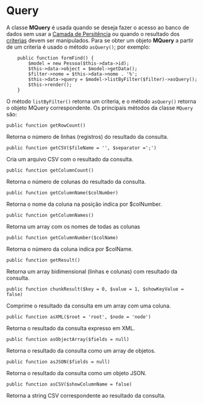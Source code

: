 <text xml:space="preserve">
= Query =
A classe '''MQuery''' é usada quando se deseja fazer o acesso ao banco de dados sem usar a [[>model/persistence|Camada de Persitência]] ou quando o resultado dos [[>model/criterias|criterias]] devem ser manipulados.
Para se obter um objeto '''MQuery''' a partir de um criteria é usado o método <code>asQuery()</code>; por exemplo:
<pre lang="php">
    public function formFind() {
        $model = new Pessoa($this->data->id);
        $this->data->object = $model->getData();
        $filter->nome = $this->data->nome . '%';
        $this->data->query = $model->listByFilter($filter)->asQuery();
        $this->render();
    }
</pre>
O método <code>listByFilter()</code> retorna um criteria, e o método <code>asQuery()</code> retorna o objeto MQuery correspondente.
Os principais métodos da classe <code>MQuery</code> são:

<pre lang="php">public function getRowCount()</pre>Retorna o número de linhas (registros) do resultado da consulta.
<br/>
<pre lang="php">public function getCSV($fileName = '', $separator =';') </pre>Cria um arquivo CSV com o resultado da consulta.
<br/>
<pre lang="php">public function getColumnCount() </pre>Retorna o número de colunas do resultado da consulta.
<br/>
<pre lang="php">public function getColumnName($colNumber) </pre>Retorna o nome da coluna na posição indica por $colNumber.
<br/>
<pre lang="php">public function getColumnNames() </pre>Retorna um array com os nomes de todas as colunas
<br/>
<pre lang="php">public function getColumnNumber($colName) </pre>Retorna o número da coluna indica por $colName.
<br/>
<pre lang="php">public function getResult()</pre>Retorna um array bidimensional (linhas e colunas) com resultado da consulta.
<br/>
<pre lang="php">public function chunkResult($key = 0, $value = 1, $showKeyValue = false) </pre>Comprime o resultado da consulta em um array com uma coluna.
<br/>
<pre lang="php">public function asXML($root = 'root', $node = 'node') </pre>Retorna o resultado da consulta expresso em XML.
<br/>
<pre lang="php">public function asObjectArray($fields = null) </pre>Retorna o resultado da consulta como um array de objetos.
<br/>
<pre lang="php">public function asJSON($fields = null) </pre>Retorna o resultado da consulta como um objeto JSON.
<br/>
<pre lang="php">public function asCSV($showColumnName = false)</pre>Retorna a string CSV correspondente ao resultado da consulta.
</text>